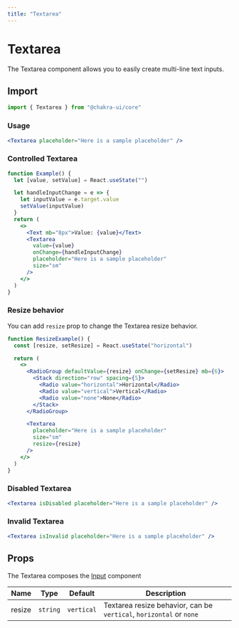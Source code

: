 ```yaml
---
title: "Textarea"
---
```


# Textarea

The Textarea component allows you to easily create multi-line text inputs.

## Import

```js
import { Textarea } from "@chakra-ui/core"
```

### Usage

```jsx
<Textarea placeholder="Here is a sample placeholder" />
```

### Controlled Textarea

```jsx
function Example() {
  let [value, setValue] = React.useState("")

  let handleInputChange = e => {
    let inputValue = e.target.value
    setValue(inputValue)
  }
  return (
    <>
      <Text mb="8px">Value: {value}</Text>
      <Textarea
        value={value}
        onChange={handleInputChange}
        placeholder="Here is a sample placeholder"
        size="sm"
      />
    </>
  )
}
```

### Resize behavior

You can add `resize` prop to change the Textarea resize behavior.

```jsx
function ResizeExample() {
  const [resize, setResize] = React.useState("horizontal")

  return (
    <>
      <RadioGroup defaultValue={resize} onChange={setResize} mb={6}>
        <Stack direction="row" spacing={5}>
          <Radio value="horizontal">Horizontal</Radio>
          <Radio value="vertical">Vertical</Radio>
          <Radio value="none">None</Radio>
        </Stack>
      </RadioGroup>

      <Textarea
        placeholder="Here is a sample placeholder"
        size="sm"
        resize={resize}
      />
    </>
  )
}
```

### Disabled Textarea

```jsx
<Textarea isDisabled placeholder="Here is a sample placeholder" />
```

### Invalid Textarea

```jsx
<Textarea isInvalid placeholder="Here is a sample placeholder" />
```

## Props

The Textarea composes the [Input](/input) component

| Name   | Type     | Default    | Description                                                         |
| ------ | -------- | ---------- | ------------------------------------------------------------------- |
| resize | `string` | `vertical` | Textarea resize behavior, can be `vertical`, `horizontal` or `none` |
